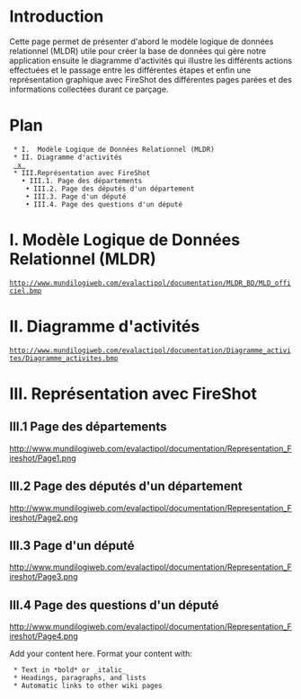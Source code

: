 = Introduction =

Cette page permet de présenter d'abord le modèle logique de données relationnel (MLDR) utile pour créer la base de données qui gère notre application ensuite le diagramme d'activités qui illustre les différents actions effectuées et le passage entre les différentes étapes et enfin une représentation graphique avec FireShot des différentes pages parées et des informations collectées durant ce parçage.

= Plan =

  * I.  Modèle Logique de Données Relationnel (MLDR)
  * II. Diagramme d'activités
  [[# III.1  Page des départements | x ]]
  * III.Représentation avec FireShot
    • III.1. Page des départements<br>
    • III.2. Page des députés d'un département<br>
    • III.3. Page d'un député<br>
    • III.4. Page des questions d'un député

= I. Modèle Logique de Données Relationnel (MLDR) =
 http://www.mundilogiweb.com/evalactipol/documentation/MLDR_BD/MLD_officiel.bmp

= II. Diagramme d'activités =
 http://www.mundilogiweb.com/evalactipol/documentation/Diagramme_activites/Diagramme_activites.bmp

= III. Représentation avec FireShot =
== III.1  Page des départements ==
http://www.mundilogiweb.com/evalactipol/documentation/Representation_Fireshot/Page1.png
== III.2  Page des députés d'un département ==
http://www.mundilogiweb.com/evalactipol/documentation/Representation_Fireshot/Page2.png
== III.3  Page d'un député ==
http://www.mundilogiweb.com/evalactipol/documentation/Representation_Fireshot/Page3.png
== III.4  Page des questions d'un député ==
http://www.mundilogiweb.com/evalactipol/documentation/Representation_Fireshot/Page4.png




Add your content here.  Format your content with:
  * Text in *bold* or _italic_
  * Headings, paragraphs, and lists
  * Automatic links to other wiki pages